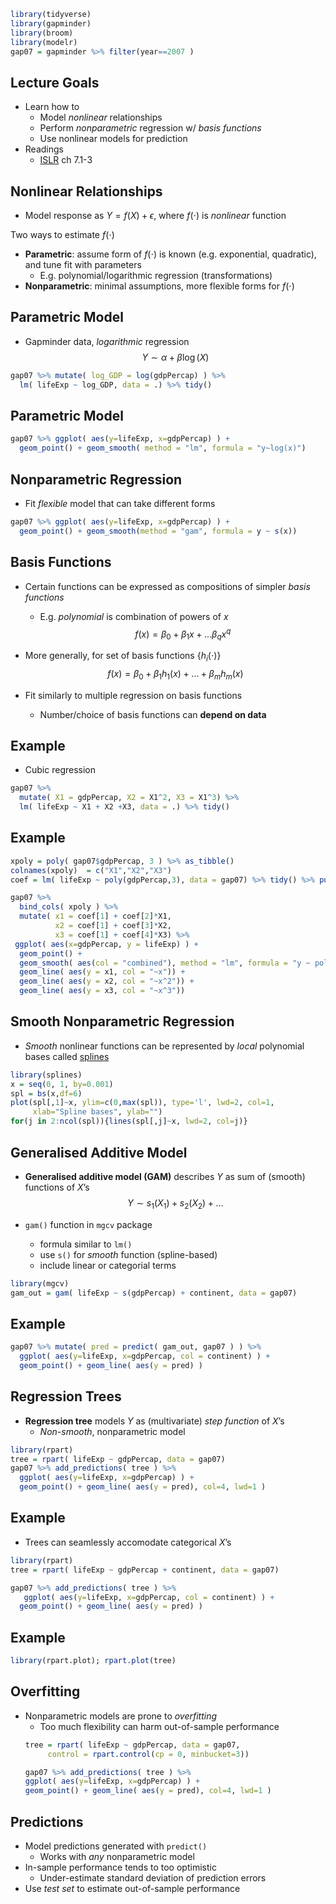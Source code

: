 <!-- 
output: 
    ioslides_presentation:
    smaller: true
    transition: 0
    logo: img/logo.png
-->

```r
library(tidyverse)
library(gapminder)
library(broom)
library(modelr)
gap07 = gapminder %>% filter(year==2007 ) 
```

## Lecture Goals 

- Learn how to 
    + Model *nonlinear* relationships  
    + Perform *nonparametric* regression w/ *basis functions*
    + Use nonlinear models for prediction   

- Readings    
    + [ISLR](http://www-bcf.usc.edu/~gareth/ISL/) ch 7.1-3

## Nonlinear Relationships

- Model response as $Y = f(X) + \epsilon$, where $f(\cdot)$ is *nonlinear* function

Two ways to estimate $f(\cdot)$

- **Parametric**: assume form of $f(\cdot)$ is known (e.g. exponential, quadratic), and tune fit with parameters
     + E.g. polynomial/logarithmic regression (transformations)

- **Nonparametric**: minimal assumptions, more flexible forms for $f(\cdot)$
    
    
## Parametric Model

- Gapminder data, *logarithmic* regression
$$Y \sim \alpha + \beta \log(X) $$
  

```r
gap07 %>% mutate( log_GDP = log(gdpPercap) ) %>% 
  lm( lifeExp ~ log_GDP, data = .) %>% tidy()
```

## Parametric Model

```r
gap07 %>% ggplot( aes(y=lifeExp, x=gdpPercap) ) + 
  geom_point() + geom_smooth( method = "lm", formula = "y~log(x)")
```


## Nonparametric Regression

- Fit *flexible* model that can take different forms

```r
gap07 %>% ggplot( aes(y=lifeExp, x=gdpPercap) ) + 
  geom_point() + geom_smooth(method = "gam", formula = y ~ s(x))

```

## Basis Functions

- Certain functions can be expressed as compositions of simpler *basis functions* 
    - E.g. *polynomial* is combination of powers of  $x$
    $$f(x) = \beta_0 + \beta_1 x + \ldots \beta_q x^q$$

- More generally, for set of basis functions $\{h_i(\cdot)\}$
 $$f(x) = \beta_0 + \beta_1 h_1(x) + \ldots + \beta_m h_m(x)$$

- Fit similarly to multiple regression on basis functions 
    + Number/choice of basis functions can **depend on data**

## Example 

- Cubic regression

```r
gap07 %>% 
  mutate( X1 = gdpPercap, X2 = X1^2, X3 = X1^3) %>% 
  lm( lifeExp ~ X1 + X2 +X3, data = .) %>% tidy()
```

## Example

```r
xpoly = poly( gap07$gdpPercap, 3 ) %>% as_tibble() 
colnames(xpoly)  = c("X1","X2","X3")
coef = lm( lifeExp ~ poly(gdpPercap,3), data = gap07) %>% tidy() %>% pull(estimate)

gap07 %>% 
  bind_cols( xpoly ) %>% 
  mutate( x1 = coef[1] + coef[2]*X1,
          x2 = coef[1] + coef[3]*X2,
          x3 = coef[1] + coef[4]*X3) %>% 
 ggplot( aes(x=gdpPercap, y = lifeExp) ) + 
  geom_point() + 
  geom_smooth( aes(col = "combined"), method = "lm", formula = "y ~ poly(x,3)") +
  geom_line( aes(y = x1, col = "~x")) +
  geom_line( aes(y = x2, col = "~x^2")) +
  geom_line( aes(y = x3, col = "~x^3"))
```


## Smooth Nonparametric Regression

- *Smooth* nonlinear functions can be represented by *local* polynomial bases called [splines](https://en.wikipedia.org/wiki/Spline_(mathematics)) 


```r
library(splines)
x = seq(0, 1, by=0.001)
spl = bs(x,df=6)
plot(spl[,1]~x, ylim=c(0,max(spl)), type='l', lwd=2, col=1, 
     xlab="Spline bases", ylab="")
for(j in 2:ncol(spl)){lines(spl[,j]~x, lwd=2, col=j)}
```



## Generalised Additive Model

- **Generalised additive model (GAM)** describes $Y$ as sum of (smooth) functions of $X$'s  
$$Y \sim s_1(X_1) + s_2(X_2) + \ldots$$

- `gam()` function in `mgcv` package
    + formula similar to `lm()`
    + use `s()` for *smooth* function (spline-based)
    + include linear or categorial terms

```r
library(mgcv)
gam_out = gam( lifeExp ~ s(gdpPercap) + continent, data = gap07)
```

## Example 

```r
gap07 %>% mutate( pred = predict( gam_out, gap07 ) ) %>% 
  ggplot( aes(y=lifeExp, x=gdpPercap, col = continent) ) + 
  geom_point() + geom_line( aes(y = pred) )
```


## Regression Trees

- **Regression tree** models $Y$ as (multivariate) *step function* of $X$'s
    - *Non-smooth*, nonparametric model 
    
```r
library(rpart)
tree = rpart( lifeExp ~ gdpPercap, data = gap07)
gap07 %>% add_predictions( tree ) %>% 
  ggplot( aes(y=lifeExp, x=gdpPercap) ) + 
  geom_point() + geom_line( aes(y = pred), col=4, lwd=1 )
```


## Example  
    
- Trees can seamlessly accomodate categorical $X$'s
```r
library(rpart)
tree = rpart( lifeExp ~ gdpPercap + continent, data = gap07)
```
```r
gap07 %>% add_predictions( tree ) %>% 
   ggplot( aes(y=lifeExp, x=gdpPercap, col = continent) ) + 
  geom_point() + geom_line( aes(y = pred) )
```


## Example  
```r
library(rpart.plot); rpart.plot(tree)
```


## Overfitting

- Nonparametric models are prone to *overfitting*
    + Too much flexibility can harm out-of-sample performance 
```r
tree = rpart( lifeExp ~ gdpPercap, data = gap07, 
       control = rpart.control(cp = 0, minbucket=3))
```
```r
gap07 %>% add_predictions( tree ) %>% 
  ggplot( aes(y=lifeExp, x=gdpPercap) ) + 
  geom_point() + geom_line( aes(y = pred), col=4, lwd=1 )
```

## Predictions

- Model predictions generated with `predict()` 
    + Works with *any* nonparametric model

- In-sample performance tends to too optimistic 
    + Under-estimate standard deviation of prediction errors
    
- Use *test set* to estimate out-of-sample performance

